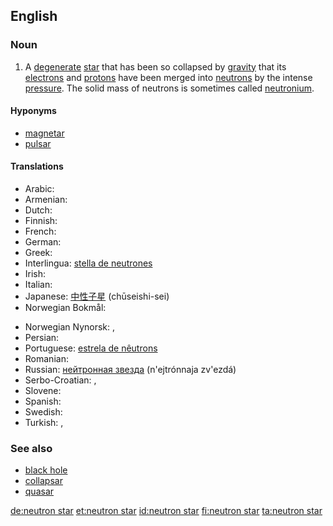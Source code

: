 ==English==
{{wikipedia}}

===Noun===
{{en-noun|head=[[neutron]] [[star]]}}

# {{context|star|lang=en}} A [[degenerate]] [[star]] that has been so collapsed by [[gravity]] that its [[electron]]s and [[proton|protons]] have been merged into [[neutron]]s by the intense [[pressure]].  The solid mass of neutrons is sometimes called [[neutronium]].

====Hyponyms====
* [[magnetar]]
* [[pulsar]]

====Translations====
{{trans-top|star composed of neutrons}}
* Arabic: {{t-|ar|نجم نيوتروني}}
* Armenian: {{t-|hy|նեյտրոնային աստղ|tr=neytronayin astł}}
* Dutch: {{t+|nl|neutronenster|c}}
* Finnish: {{t+|fi|neutronitähti}}
* French: {{t+|fr|étoile à neutrons|f}}
* German: {{t+|de|Neutronenstern|m}}
* Greek: {{t-|el|αστέρας νετρονίων|n}}
* Interlingua: [[stella de neutrones]]
* Irish: {{t-|ga|neodrónréalta|f}}
* Italian: {{t-|it|stella neutronica|f}}
* Japanese: [[中性子星]] (chūseishi-sei)
* Norwegian Bokmål: {{t-|no|nøytronstjerne|m|f}}
{{trans-mid}}
* Norwegian Nynorsk: {{t-|nn|nøytronstjerne|f}},  {{t-|nn|nøytronstjerna|f}}
* Persian: {{t-|fa|ستاره نوترونی|sc=fa-Arab}}
* Portuguese: [[estrela de nêutrons]]
* Romanian: {{t-|ro|stea neutronică|f}}
* Russian: [[нейтронная звезда]] (n'ejtrónnaja zv'ezdá) {{f}}
* Serbo-Croatian: {{t-|sh|neutronska zvijezda}}, {{t-|sh|neutronska zvezda}}
* Slovene: {{t|sl|nevtronska zvezda|f}}
* Spanish: {{t-|es|estrella de neutrones|f}}
* Swedish: {{t+|sv|neutronstjärna}}
* Turkish: {{t-|tr|nötron yıldızı}},  {{t-|tr|ılıncık yıldızı}}
{{trans-bottom}}

===See also===
* [[black hole]]
* [[collapsar]]
* [[quasar]]

[[de:neutron star]]
[[et:neutron star]]
[[id:neutron star]]
[[fi:neutron star]]
[[ta:neutron star]]